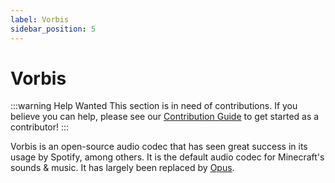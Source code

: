 ```yaml
---
label: Vorbis
sidebar_position: 5
---
```


# Vorbis

:::warning Help Wanted
This section is in need of contributions. If you believe you can help, please see our [Contribution Guide](../contribution-guide.mdx) to get started as a contributor!
:::

Vorbis is an open-source audio codec that has seen great success in its usage by Spotify, among others. It is the default audio codec for Minecraft's sounds & music. It has largely been replaced by [Opus](../audio/Opus.mdx).